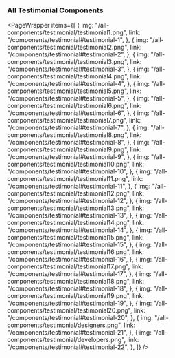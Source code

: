 
### All Testimonial Components

<PageWrapper
  items={[
    {
      img: "/all-components/testimonial/testimonial1.png",
      link: "/components/testimonial#testimonial-1",
    },
    {
      img: "/all-components/testimonial/testimonial2.png",
      link: "/components/testimonial#testimonial-2",
    },
    {
      img: "/all-components/testimonial/testimonial3.png",
      link: "/components/testimonial#testimonial-3",
    },
    {
      img: "/all-components/testimonial/testimonial4.png",
      link: "/components/testimonial#testimonial-4",
    },
    {
      img: "/all-components/testimonial/testimonial5.png",
      link: "/components/testimonial#testimonial-5",
    },
    {
      img: "/all-components/testimonial/testimonial6.png",
      link: "/components/testimonial#testimonial-6",
    },
    {
      img: "/all-components/testimonial/testimonial7.png",
      link: "/components/testimonial#testimonial-7",
    },
    {
      img: "/all-components/testimonial/testimonial8.png",
      link: "/components/testimonial#testimonial-8",
    },
    {
      img: "/all-components/testimonial/testimonial9.png",
      link: "/components/testimonial#testimonial-9",
    },
    {
      img: "/all-components/testimonial/testimonial10.png",
      link: "/components/testimonial#testimonial-10",
    },
    {
      img: "/all-components/testimonial/testimonial11.png",
      link: "/components/testimonial#testimonial-11",
    },
    {
      img: "/all-components/testimonial/testimonial12.png",
      link: "/components/testimonial#testimonial-12",
    },
    {
      img: "/all-components/testimonial/testimonial13.png",
      link: "/components/testimonial#testimonial-13",
    },
    {
      img: "/all-components/testimonial/testimonial14.png",
      link: "/components/testimonial#testimonial-14",
    },
    {
      img: "/all-components/testimonial/testimonial15.png",
      link: "/components/testimonial#testimonial-15",
    },
    {
      img: "/all-components/testimonial/testimonial16.png",
      link: "/components/testimonial#testimonial-16",
    },
    {
      img: "/all-components/testimonial/testimonial17.png",
      link: "/components/testimonial#testimonial-17",
    },
    {
      img: "/all-components/testimonial/testimonial18.png",
      link: "/components/testimonial#testimonial-18",
    },
    {
      img: "/all-components/testimonial/testimonial19.png",
      link: "/components/testimonial#testimonial-19",
    },
    {
      img: "/all-components/testimonial/testimonial20.png",
      link: "/components/testimonial#testimonial-20",
    },
      {
      img: "/all-components/testimonial/designers.png",
      link: "/components/testimonial#testimonial-21",
    },
    {
      img: "/all-components/testimonial/developers.png",
      link: "/components/testimonial#testimonial-22",
    },
  ]}
/>
